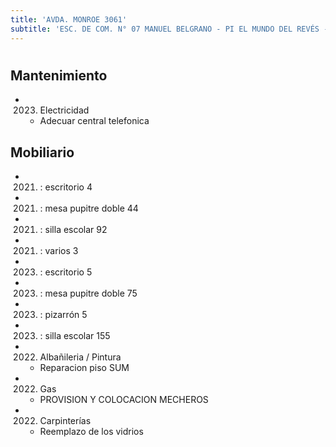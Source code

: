 ```yaml
---
title: 'AVDA. MONROE 3061'
subtitle: 'ESC. DE COM. N° 07 MANUEL BELGRANO - PI EL MUNDO DEL REVÉS - EEM N° 02/10° E.REINGRESO'
---
```


#


## Mantenimiento

*  (2023) Electricidad 
    + Adecuar central telefonica


## Mobiliario

*  (2021) : escritorio 4 

*  (2021) : mesa pupitre doble 44 

*  (2021) : silla escolar 92 

*  (2021) : varios 3 

*  (2023) : escritorio 5 

*  (2023) : mesa pupitre doble 75 

*  (2023) : pizarrón 5 

*  (2023) : silla escolar 155 




*  (2022) Albañileria / Pintura 
    + Reparacion piso SUM

*  (2022) Gas 
    + PROVISION Y COLOCACION MECHEROS

*  (2022) Carpinterías 
    + Reemplazo de los vidrios



